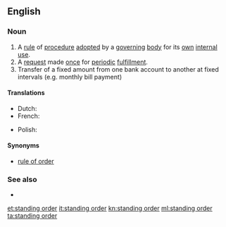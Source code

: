 ==English==

===Noun===
{{en-noun|head=[[standing]] [[order]]}}

# A [[rule]] of [[procedure]] [[adopt]]ed by a [[governing]] [[body]] for its [[own]] [[internal]] [[use]].
# A [[request]] made [[once]] for [[periodic]] [[fulfillment]].
# Transfer of a fixed amount from one bank account to another at fixed intervals (e.g. monthly bill payment)

====Translations====

{{trans-top|Regular transfer of fixed sum between bank accounts}}
* Dutch: {{t+|nl|domiciliëring|f}}
* French: {{t+|fr|domiciliation|f}}
{{trans-mid}}
* Polish: {{t|pl|zlecenie stałe}}
{{trans-bottom}}

====Synonyms====
* {{sense|rule of procedure}} [[rule of order]]

===See also===
* {{pedialite}}

[[et:standing order]]
[[it:standing order]]
[[kn:standing order]]
[[ml:standing order]]
[[ta:standing order]]